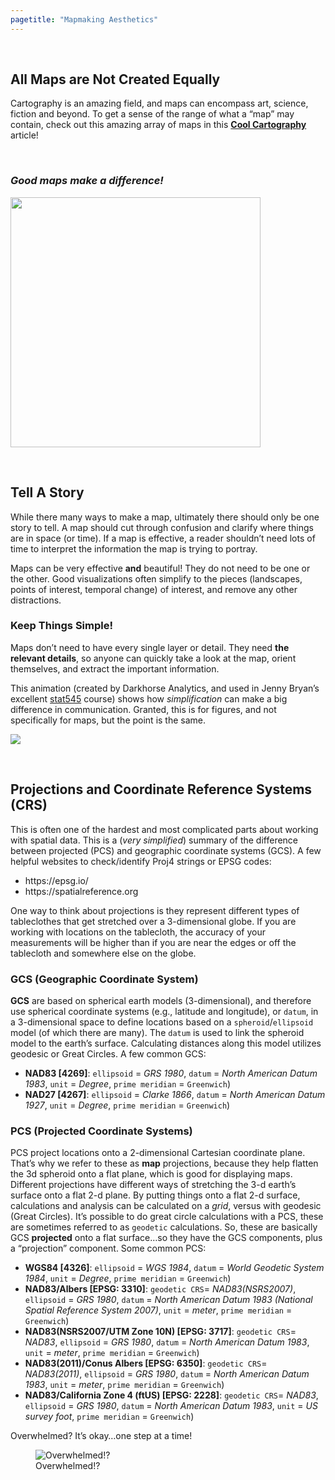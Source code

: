 ```yaml
---
pagetitle: "Mapmaking Aesthetics"
---
```


<br>

## All Maps are Not Created Equally

Cartography is an amazing field, and maps can encompass art, science, fiction and beyond. To get a sense of the range of what a "map" may contain, check out this amazing array of maps in this [**Cool Cartography**](https://www.theguardian.com/travel/gallery/2015/sep/10/cool-cartography-the-art-of-mapmaking) article!

<br>

### **_Good maps make a difference!_**

<img src="img/moat-far-side.png" width="400"/>

<br>

## Tell A Story

While there many ways to make a map, ultimately there should only be one story to tell. A map should cut through confusion and clarify where things are in space (or time). If a map is effective, a reader shouldn't need lots of time to interpret the information the map is trying to portray. 

Maps can be very effective **and** beautiful! They do not need to be one or the other. Good visualizations often simplify to the pieces (landscapes, points of interest, temporal change) of interest, and remove any other distractions. 

### Keep Things Simple!

Maps don't need to have every single layer or detail. They need **the relevant details**, so anyone can quickly take a look at the map, orient themselves, and extract the important information.

This animation (created by Darkhorse Analytics, and used in Jenny Bryan's excellent [stat545](https://stat545.com/block015_graph-dos-donts.html) course) shows how *simplification* can make a big difference in communication. Granted, this is for figures, and not specifically for maps, but the point is the same.

![](img/less-is-more-darkhorse-analytics.gif)

<br>

## Projections and Coordinate Reference Systems (CRS)

This is often one of the hardest and most complicated parts about working with spatial data. This is a (*very simplified*) summary of the difference between projected (PCS) and geographic coordinate systems (GCS). A few helpful websites to check/identify Proj4 strings or EPSG codes:

 - https://epsg.io/
 - https://spatialreference.org

One way to think about projections is they represent different types of tableclothes that get stretched over a 3-dimensional globe. If you are working with locations on the tablecloth, the accuracy of your measurements will be higher than if you are near the edges or off the tablecloth and somewhere else on the globe. 

### GCS (Geographic Coordinate System)

**GCS** are based on spherical earth models (3-dimensional), and therefore use spherical coordinate systems (e.g., latitude and longitude), or `datum`, in a 3-dimensional space to define locations based on a `spheroid`/`ellipsoid` model (of which there are many). The `datum` is used to link the spheroid model to the earth’s surface. Calculating distances along this model utilizes geodesic or Great Circles. A few common GCS:

 - **NAD83 [4269]**: `ellipsoid` = *GRS 1980*, `datum` = *North American Datum 1983*, `unit` = *Degree*, `prime meridian` = `Greenwich`)
 - **NAD27 [4267]**: `ellipsoid` = *Clarke 1866*, `datum` = *North American Datum 1927*, `unit` = *Degree*, `prime meridian` = `Greenwich`)


### PCS (Projected Coordinate Systems)

PCS project locations onto a 2-dimensional Cartesian coordinate plane. That’s why we refer to these as **map** projections, because they help flatten the 3d spheroid onto a flat plane, which is good for displaying maps. Different projections have different ways of stretching the 3-d earth’s surface onto a flat 2-d plane. By putting things onto a flat 2-d surface, calculations and analysis can be calculated on a *grid*, versus with geodesic (Great Circles). It's possible to do great circle calculations with a PCS, these are sometimes referred to as `geodetic` calculations. So, these are basically GCS **projected** onto a flat surface...so they have the GCS components, plus a "projection" component. Some common PCS:

 - **WGS84 [4326]**: `ellipsoid` = *WGS 1984*, `datum` = *World Geodetic System 1984*, `unit` = *Degree*, `prime meridian` = `Greenwich`)
 -  **NAD83/Albers [EPSG: 3310]**: `geodetic CRS`= *NAD83(NSRS2007)*, `ellipsoid` = *GRS 1980*, `datum` = *North American Datum 1983 (National Spatial Reference System 2007)*, `unit` = *meter*, `prime meridian` = `Greenwich`)
 - **NAD83(NSRS2007/UTM Zone 10N) [EPSG: 3717]**: `geodetic CRS`= *NAD83*, `ellipsoid` = *GRS 1980*, `datum` = *North American Datum 1983*, `unit` = *meter*, `prime meridian` = `Greenwich`)
  - **NAD83(2011)/Conus Albers [EPSG: 6350]**: `geodetic CRS`= *NAD83(2011)*, `ellipsoid` = *GRS 1980*, `datum` = *North American Datum 1983*, `unit` = *meter*, `prime meridian` = `Greenwich`)
  - **NAD83/California Zone 4 (ftUS) [EPSG: 2228]**: `geodetic CRS`= *NAD83*, `ellipsoid` = *GRS 1980*, `datum` = *North American Datum 1983*, `unit` = *US survey foot*, `prime meridian` = `Greenwich`)


Overwhelmed? It's okay...one step at a time!

![Overwhelmed!?](https://media.giphy.com/media/Nqzq2ULB3Xbqg/giphy.gif)

